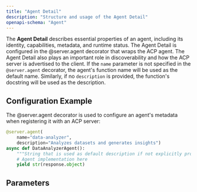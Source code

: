 ```yaml
---
title: "Agent Detail"
description: "Structure and usage of the Agent Detail"
openapi-schema: "Agent"
---
```


The **Agent Detail** describes essential properties of an agent, including its identity, capabilities, metadata, and runtime status. The Agent Detail is configured in the @server.agent decorator that wraps the ACP agent. The Agent Detail also plays an important role in discoverability and how the ACP server is advertised to the client.
<Note>
If the `name` parameter is not specified in the `@server.agent` decorator, the agent's function name will be used as the default name. Similarly, if no `description` is provided, the function's docstring will be used as the description.
</Note>

## Configuration Example
The @server.agent decorator is used to configure an agent's metadata when registering it with an ACP server:
```python agent.py
@server.agent(
    name="data-analyzer",
    description="Analyzes datasets and generates insights")
async def DataAnalyzerAgent():
    """String that is used as default description if not explicitly provided in the @server.agent """
    # Agent implementation here
    yield str(response.object)

```
## Parameters